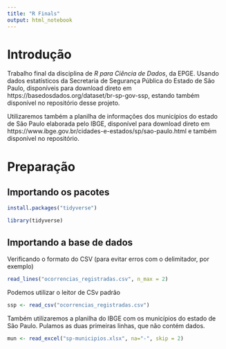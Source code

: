 ```yaml
---
title: "R Finals"
output: html_notebook
---
```


# Introdução
Trabalho final da disciplina de *R para Ciência de Dados*, da EPGE. Usando dados estatísticos da Secretaria de Segurança Pública do Estado de São Paulo, disponíveis para download direto em https://basedosdados.org/dataset/br-sp-gov-ssp, estando também disponível no repositório desse projeto.

Utilizaremos também a planilha de informações dos municípios do estado de São Paulo elaborada pelo IBGE, disponível para download direto em  https://www.ibge.gov.br/cidades-e-estados/sp/sao-paulo.html e também disponível no repositório.

# Preparação
## Importando os pacotes
```r
install.packages("tidyverse")

library(tidyverse)
```

## Importando a base de dados

Verificando o formato do CSV (para evitar erros com o delimitador, por exemplo)
```r
read_lines("ocorrencias_registradas.csv", n_max = 2)
```
Podemos utilizar o leitor de CSv padrão
```r
ssp <- read_csv("ocorrencias_registradas.csv")
```

Também utilizaremos a planilha do IBGE com os municípios do estado de São Paulo. Pulamos as duas primeiras linhas, que não contém dados.
```r
mun <- read_excel("sp-municipios.xlsx", na="-", skip = 2)
```
